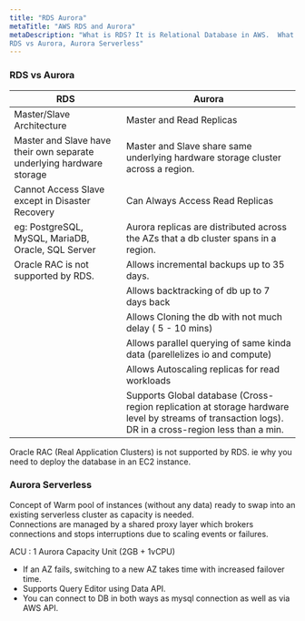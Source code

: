 ```yaml
---
title: "RDS Aurora"
metaTitle: "AWS RDS and Aurora"
metaDescription: "What is RDS? It is Relational Database in AWS.  What is Aurora?  It is a type of DB engine option same as RDS. 
RDS vs Aurora, Aurora Serverless"
---
```

### RDS vs Aurora   

| RDS                                                                  | Aurora                                                                                                                                                 |
|----------------------------------------------------------------------|--------------------------------------------------------------------------------------------------------------------------------------------------------|
| Master/Slave Architecture                                            | Master and Read Replicas                                                                                                                               |
| Master and Slave have their own separate underlying hardware storage | Master and Slave share same underlying hardware storage cluster across a region.                                                                       |
| Cannot Access Slave except in Disaster Recovery                      | Can Always Access Read Replicas                                                                                                                        |
| eg: PostgreSQL, MySQL, MariaDB, Oracle, SQL Server                   | Aurora replicas are distributed across the AZs that a db cluster spans in a region.                                                                    |
| Oracle RAC is not supported by RDS.                                  | Allows incremental backups up to 35 days.                                                                                                              |
|                                                                      | Allows backtracking of db up to 7 days back                                                                                                            |
|                                                                      | Allows Cloning the db with not much delay ( 5 - 10 mins)                                                                                               |
|                                                                      | Allows parallel querying of same kinda data (parellelizes io and compute)                                                                              |
|                                                                      | Allows Autoscaling replicas for read workloads                                                                                                         |
|                                                                      | Supports Global database  (Cross-region replication at storage hardware level by streams of transaction logs).   DR in a cross-region less than a min. |


Oracle RAC (Real Application Clusters) is not supported by RDS. ie why you need to deploy the database in an EC2 instance.
								   
### Aurora Serverless        
Concept of Warm pool of instances (without any data) ready to swap into an existing serverless cluster as capacity is needed.   
Connections are managed by a shared proxy layer which brokers connections and stops interruptions due to scaling events or failures.   

ACU : 1 Aurora Capacity Unit (2GB + 1vCPU)   

- If an AZ fails, switching to a new AZ takes time with increased failover time.    
- Supports Query Editor using Data API.   
- You can connect to DB in both ways as mysql connection as well as via AWS API.   